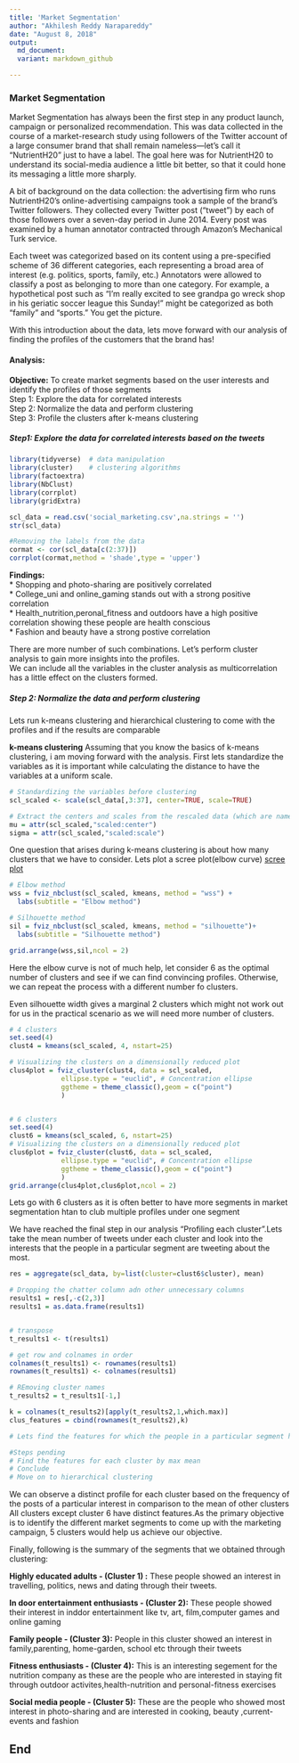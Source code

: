 ```yaml
---
title: 'Market Segmentation'
author: "Akhilesh Reddy Narapareddy"
date: "August 8, 2018"
output: 
  md_document:
  variant: markdown_github

---
```


### Market Segmentation  

Market Segmentation has always been the first step in any product launch, campaign or personalized recommendation.
This was data collected in the course of a market-research study using followers of the Twitter account of a large consumer brand that shall remain nameless---let's call it "NutrientH20" just to have a label. The goal here was for NutrientH20 to understand its social-media audience a little bit better, so that it could hone its messaging a little more sharply.

A bit of background on the data collection: the advertising firm who runs NutrientH20's online-advertising campaigns took a sample of the brand's Twitter followers. They collected every Twitter post ("tweet") by each of those followers over a seven-day period in June 2014. Every post was examined by a human annotator contracted through Amazon's Mechanical Turk service. 

Each tweet was categorized based on its content using a pre-specified scheme of 36 different categories, each representing a broad area of interest (e.g. politics, sports, family, etc.) Annotators were allowed to classify a post as belonging to more than one category. For example, a hypothetical post such as "I'm really excited to see grandpa go wreck shop in his geriatic soccer league this Sunday!" might be categorized as both "family" and "sports." You get the picture.

With this introduction about the data, lets move forward with our analysis of finding the profiles of the customers that the brand has!

#### Analysis:  

**Objective:** To create market segments based on the user interests and identify the profiles of those segments    
Step 1: Explore the data for correlated interests    
Step 2: Normalize the data and perform clustering     
Step 3: Profile the clusters after k-means clustering    

##### Step1: Explore the data for correlated interests based on the tweets

```r
library(tidyverse)  # data manipulation
library(cluster)    # clustering algorithms
library(factoextra)
library(NbClust)
library(corrplot)
library(gridExtra)

scl_data = read.csv('social_marketing.csv',na.strings = '')
str(scl_data)

#Removing the labels from the data
cormat <- cor(scl_data[c(2:37)])
corrplot(cormat,method = 'shade',type = 'upper')
```

**Findings:**       
* Shopping and photo-sharing are positively correlated     
* College_uni and online_gaming stands out with a strong positive correlation   
* Health_nutrition,peronal_fitness and outdoors have a high positive correlation showing these people are health conscious  
* Fashion and beauty have a strong postive correlation  

There are more number of such combinations. Let's perform cluster analysis to gain more insights into the profiles.  
We can include all the variables in the cluster analysis as multicorrelation has a little effect on the clusters formed.

##### Step 2: Normalize the data and perform clustering        
Lets run k-means clustering and hierarchical clustering to come with the profiles and if the results are comparable  

**k-means clustering**
Assuming that you know the basics of k-means clustering, i am moving forward with the analysis.
First lets standardize the variables as it is important while calculating the distance to have the variables at a uniform scale.

```r
# Standardizing the variables before clustering
scl_scaled <- scale(scl_data[,3:37], center=TRUE, scale=TRUE)

# Extract the centers and scales from the rescaled data (which are named attributes)
mu = attr(scl_scaled,"scaled:center")
sigma = attr(scl_scaled,"scaled:scale")
```

One question that arises during k-means clustering is about how many clusters that we have to consider. Lets plot a scree plot(elbow curve) [scree  plot](https://www.r-bloggers.com/finding-optimal-number-of-clusters/) 

```r
# Elbow method
wss = fviz_nbclust(scl_scaled, kmeans, method = "wss") +
  labs(subtitle = "Elbow method")

# Silhouette method
sil = fviz_nbclust(scl_scaled, kmeans, method = "silhouette")+
  labs(subtitle = "Silhouette method")

grid.arrange(wss,sil,ncol = 2) 
```
Here the elbow curve is not of much help, let consider 6 as the optimal number of clusters and see if we can find convincing profiles. Otherwise, we can repeat the process with a different number fo clusters.  

Even silhouette width gives a marginal 2 clusters which might not work out for us in the practical scenario as we will need more number of clusters.  

```r

# 4 clusters
set.seed(4)
clust4 = kmeans(scl_scaled, 4, nstart=25)

# Visualizing the clusters on a dimensionally reduced plot
clus4plot = fviz_cluster(clust4, data = scl_scaled, 
             ellipse.type = "euclid", # Concentration ellipse
             ggtheme = theme_classic(),geom = c("point")
             )


# 6 clusters
set.seed(4)
clust6 = kmeans(scl_scaled, 6, nstart=25)
# Visualizing the clusters on a dimensionally reduced plot
clus6plot = fviz_cluster(clust6, data = scl_scaled, 
             ellipse.type = "euclid", # Concentration ellipse
             ggtheme = theme_classic(),geom = c("point")
             )
grid.arrange(clus4plot,clus6plot,ncol = 2)

```


Lets go with 6 clusters as it is often better to have more segments in market segmentation htan to club multiple profiles under one segment

We have reached the final step in our analysis "Profiling each cluster".Lets take the mean number of tweets under each cluster and look into the interests that the people in a particular segment are tweeting about the most.

```r
res = aggregate(scl_data, by=list(cluster=clust6$cluster), mean)

# Dropping the chatter column adn other unnecessary columns
results1 = res[,-c(2,3)]
results1 = as.data.frame(results1)


# transpose
t_results1 <- t(results1)

# get row and colnames in order
colnames(t_results1) <- rownames(results1)
rownames(t_results1) <- colnames(results1)

# REmoving cluster names
t_results2 = t_results1[-1,]

k = colnames(t_results2)[apply(t_results2,1,which.max)]
clus_features = cbind(rownames(t_results2),k)

# Lets find the features for which the people in a particular segment have made the maximum number of tweets on average

#Steps pending
# Find the features for each cluster by max mean
# Conclude
# Move on to hierarchical clustering

```
We can observe a distinct profile for each cluster based on the frequency of the posts of a particular interest in comparison to the mean of other clusters  
All clusters except cluster 6 have distinct features.As the primary objective is to identify the different market segments to come up with the marketing campaign, 5 clusters would help us achieve our objective. 

Finally, following is the summary of the segments that we obtained through clustering:  

**Highly educated adults - (Cluster 1) :** These people showed an interest in travelling, politics, news and dating through their tweets.

**In door entertainment enthusiasts - (Cluster 2):** These people showed their interest in inddor entertainment like tv, art, film,computer games and online gaming  

**Family people - (Cluster 3):** People in this cluster showed an interest in family,parenting, home-garden, school etc through their tweets  

**Fitness enthusiasts - (Cluster 4):** This is an interesting segement for the nutrition company as these are the people who are interested in staying fit through outdoor activites,health-nutrition and personal-fitness exercises  

**Social media people - (Cluster 5):** These are the people who showed most interest in photo-sharing and are interested in cooking, beauty ,current-events and fashion  


## End 



